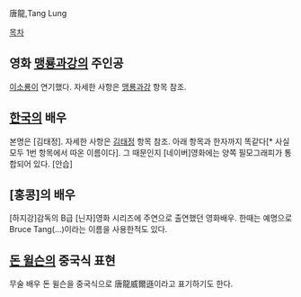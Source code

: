 唐龍,Tang Lung

[[목차]]

== 영화 [[맹룡과강]]의 주인공 ==

[[이소룡]]이 연기했다. 자세한 사항은 [[맹룡과강]] 항목 참조.

== [[한국]]의 배우 ==

본명은 [김태정]. 자세한 사항은 [[김태정]] 항목 참조. 아래 항목과 한자까지 똑같다[* 사실 모두 1번 항목에서 따온 이름이다]. 그 때문인지 [네이버]영화에는 양쪽 필모그래피가 통합되어 있다. [안습]

== [홍콩]의 배우 ==

[하지강]감독의 B급 [닌자]영화 시리즈에 주연으로 출연했던 영화배우. 한때는 예명으로  Bruce Tang(...)이라는 이름을 사용한적도 있다. 

== [[돈 윌슨]]의 중국식 표현 ==

무술 배우 돈 윌슨을 중국식으로 唐龍威爾遜이라고 표기하기도 한다.
